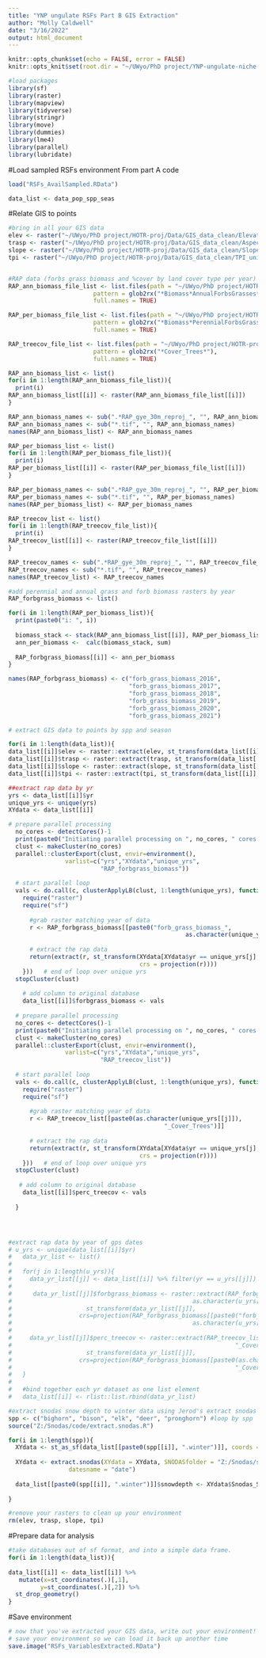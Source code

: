 ```yaml
---
title: "YNP ungulate RSFs Part B GIS Extraction"
author: "Molly Caldwell"
date: "3/16/2022"
output: html_document
---
```


```r
knitr::opts_chunk$set(echo = FALSE, error = FALSE)
knitr::opts_knit$set(root.dir = "~/UWyo/PhD project/YNP-ungulate-niche-proj/")
```

```r
#load packages
library(sf)
library(raster)
library(mapview)
library(tidyverse)
library(stringr)
library(move)
library(dummies)
library(lme4)
library(parallel)
library(lubridate)
```

#Load sampled RSFs environment
From part A code

```r
load("RSFs_AvailSampled.RData")

data_list <- data_pop_spp_seas
```

#Relate GIS to points

```r
#bring in all your GIS data
elev <- raster("~/UWyo/PhD project/HOTR-proj/Data/GIS_data_clean/Elevation_meters_30m_gye.tif")
trasp <- raster("~/UWyo/PhD project/HOTR-proj/Data/GIS_data_clean/Aspect_TRASP_30m_gye.tif")
slope <- raster("~/UWyo/PhD project/HOTR-proj/Data/GIS_data_clean/Slope_degrees_30m_gye.tif")
tpi <- raster("~/UWyo/PhD project/HOTR-proj/Data/GIS_data_clean/TPI_unitless_30m_gye.tif")


#RAP data (forbs grass biomass and %cover by land cover type per year)
RAP_ann_biomass_file_list <- list.files(path = "~/UWyo/PhD project/HOTR-proj/Data/GIS_data_clean/", 
                        pattern = glob2rx("*Biomass*AnnualForbsGrasses*"),
                        full.names = TRUE)

RAP_per_biomass_file_list <- list.files(path = "~/UWyo/PhD project/HOTR-proj/Data/GIS_data_clean/", 
                        pattern = glob2rx("*Biomass*PerennialForbsGrasses*"),
                        full.names = TRUE)

RAP_treecov_file_list <- list.files(path = "~/UWyo/PhD project/HOTR-proj/Data/GIS_data_clean/", 
                        pattern = glob2rx("*Cover_Trees*"),
                        full.names = TRUE)

RAP_ann_biomass_list <- list()
for(i in 1:length(RAP_ann_biomass_file_list)){
  print(i)
RAP_ann_biomass_list[[i]] <- raster(RAP_ann_biomass_file_list[[i]])
}

RAP_ann_biomass_names <- sub(".*RAP_gye_30m_reproj_", "", RAP_ann_biomass_file_list)
RAP_ann_biomass_names <- sub("*.tif", "", RAP_ann_biomass_names)
names(RAP_ann_biomass_list) <- RAP_ann_biomass_names

RAP_per_biomass_list <- list()
for(i in 1:length(RAP_per_biomass_file_list)){
  print(i)
RAP_per_biomass_list[[i]] <- raster(RAP_per_biomass_file_list[[i]])
}

RAP_per_biomass_names <- sub(".*RAP_gye_30m_reproj_", "", RAP_per_biomass_file_list)
RAP_per_biomass_names <- sub("*.tif", "", RAP_per_biomass_names)
names(RAP_per_biomass_list) <- RAP_per_biomass_names

RAP_treecov_list <- list()
for(i in 1:length(RAP_treecov_file_list)){
  print(i)
RAP_treecov_list[[i]] <- raster(RAP_treecov_file_list[[i]])
}

RAP_treecov_names <- sub(".*RAP_gye_30m_reproj_", "", RAP_treecov_file_list)
RAP_treecov_names <- sub("*.tif", "", RAP_treecov_names)
names(RAP_treecov_list) <- RAP_treecov_names
```

```r
#add perennial and annual grass and forb biomass rasters by year
RAP_forbgrass_biomass <- list()

for(i in 1:length(RAP_per_biomass_list)){
  print(paste0("i: ", i))
  
  biomass_stack <- stack(RAP_ann_biomass_list[[i]], RAP_per_biomass_list[[i]])
  ann_per_biomass <-  calc(biomass_stack, sum)
  
  RAP_forbgrass_biomass[[i]] <- ann_per_biomass
}

names(RAP_forbgrass_biomass) <- c("forb_grass_biomass_2016", 
                                  "forb_grass_biomass_2017",
                                  "forb_grass_biomass_2018",
                                  "forb_grass_biomass_2019",
                                  "forb_grass_biomass_2020",
                                  "forb_grass_biomass_2021")

```


```r
# extract GIS data to points by spp and season

for(i in 1:length(data_list)){
data_list[[i]]$elev <- raster::extract(elev, st_transform(data_list[[i]], crs=projection(elev)))
data_list[[i]]$trasp <- raster::extract(trasp, st_transform(data_list[[i]], crs=projection(trasp)))
data_list[[i]]$slope <- raster::extract(slope, st_transform(data_list[[i]], crs=projection(slope)))
data_list[[i]]$tpi <- raster::extract(tpi, st_transform(data_list[[i]], crs=projection(tpi)))

##extract rap data by yr
yrs <- data_list[[i]]$yr
unique_yrs <- unique(yrs)
XYdata <- data_list[[i]]

# prepare parallel processing
  no_cores <- detectCores()-1
  print(paste0("Initiating parallel processing on ", no_cores, " cores."))
  clust <- makeCluster(no_cores) 
  parallel::clusterExport(clust, envir=environment(),
                varlist=c("yrs","XYdata","unique_yrs",
                          "RAP_forbgrass_biomass"))
  
  # start parallel loop
  vals <- do.call(c, clusterApplyLB(clust, 1:length(unique_yrs), function(j){
    require("raster")
    require("sf")
      
      #grab raster matching year of data
      r <- RAP_forbgrass_biomass[[paste0("forb_grass_biomass_",
                                                  as.character(unique_yrs[[j]]))]]
    
      # extract the rap data 
      return(extract(r, st_transform(XYdata[XYdata$yr == unique_yrs[j],], 
                                     crs = projection(r))))   
    }))   # end of loop over unique yrs
  stopCluster(clust)
  
    # add column to original database
    data_list[[i]]$forbgrass_biomass <- vals
  
  # prepare parallel processing
  no_cores <- detectCores()-1
  print(paste0("Initiating parallel processing on ", no_cores, " cores."))
  clust <- makeCluster(no_cores) 
  parallel::clusterExport(clust, envir=environment(),
                varlist=c("yrs","XYdata","unique_yrs",
                          "RAP_treecov_list"))
  
  # start parallel loop
  vals <- do.call(c, clusterApplyLB(clust, 1:length(unique_yrs), function(j){
    require("raster")
    require("sf")
      
      #grab raster matching year of data
      r <- RAP_treecov_list[[paste0(as.character(unique_yrs[[j]]),
                                            "_Cover_Trees")]]
    
      # extract the rap data 
      return(extract(r, st_transform(XYdata[XYdata$yr == unique_yrs[j],], 
                                     crs = projection(r))))   
    }))   # end of loop over unique yrs
  stopCluster(clust)
  
   # add column to original database
    data_list[[i]]$perc_treecov <- vals
  
  }




#extract rap data by year of gps dates
# u_yrs <- unique(data_list[[i]]$yr)
#   data_yr_list <- list()
#   
#   for(j in 1:length(u_yrs)){
#     data_yr_list[[j]] <- data_list[[i]] %>% filter(yr == u_yrs[[j]])
#    
#      data_yr_list[[j]]$forbgrass_biomass <- raster::extract(RAP_forbgrass_biomass[[paste0("forb_grass_biomass_",
#                                                   as.character(u_yrs[[j]]))]], 
#                     st_transform(data_yr_list[[j]],
#                   crs=projection(RAP_forbgrass_biomass[[paste0("forb_grass_biomass_",
#                                                   as.character(u_yrs[[j]]))]])))
#     
#     data_yr_list[[j]]$perc_treecov <- raster::extract(RAP_treecov_list[[paste0(as.character(u_yrs[[j]])),
#                                                               "_Cover_Trees"]], 
#                     st_transform(data_yr_list[[j]],
#                   crs=projection(RAP_forbgrass_biomass[[paste0(as.character(u_yrs[[j]])),
#                                                               "_Cover_Trees"]])))
#   }
#   
#   #bind together each yr dataset as one list element
#   data_list[[i]] <- rlist::list.rbind(data_yr_list)


```

```r
#extract snodas snow depth to winter data using Jerod's extract snodas function
spp <- c("bighorn", "bison", "elk", "deer", "pronghorn") #loop by spp
source("Z:/Snodas/code/extract.snodas.R")

for(i in 1:length(spp)){
  XYdata <- st_as_sf(data_list[[paste0(spp[[i]], ".winter")]], coords = c("x", "y"), crs = crs(data))
  
  XYdata <- extract.snodas(XYdata = XYdata, SNODASfolder = "Z:/Snodas/snowdepth",
                 datesname = "date")
  
  data_list[[paste0(spp[[i]], ".winter")]]$snowdepth <- XYdata$Snodas_SnowDepth
  
}
```


```r
#remove your rasters to clean up your environment
rm(elev, trasp, slope, tpi)
```

#Prepare data for analysis

```r
#take databases out of sf format, and into a simple data frame.
for(i in 1:length(data_list)){
  
data_list[[i]] <- data_list[[i]] %>%
   mutate(x=st_coordinates(.)[,1],
         y=st_coordinates(.)[,2]) %>% 
  st_drop_geometry()
}
```

#Save environment

```r
# now that you've extracted your GIS data, write out your environment! ####
# save your environment so we can load it back up another time 
save.image("RSFs_VariablesExtracted.RData")
```











